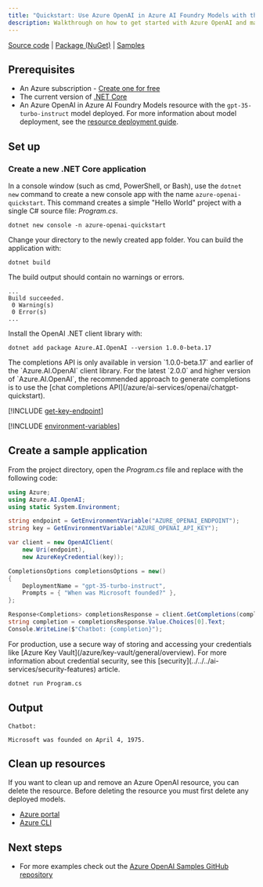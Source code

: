 ```yaml
---
title: "Quickstart: Use Azure OpenAI in Azure AI Foundry Models with the C# SDK"
description: Walkthrough on how to get started with Azure OpenAI and make your first completions call with the C# SDK. 
---
```


[Source code](https://github.com/Azure/azure-sdk-for-net/blob/main/sdk/openai/Azure.AI.OpenAI/src) | [Package (NuGet)](https://www.nuget.org/packages/Azure.AI.OpenAI/) | [Samples](https://github.com/Azure/azure-sdk-for-net/blob/main/sdk/openai/Azure.AI.OpenAI/tests/Samples)

## Prerequisites

- An Azure subscription - [Create one for free](https://azure.microsoft.com/free/cognitive-services?azure-portal=true)
- The current version of <a href="https://dotnet.microsoft.com/download/dotnet-core" target="_blank">.NET Core</a>
- An Azure OpenAI in Azure AI Foundry Models resource with the `gpt-35-turbo-instruct` model deployed. For more information about model deployment, see the [resource deployment guide](../how-to/create-resource).


## Set up

### Create a new .NET Core application

In a console window (such as cmd, PowerShell, or Bash), use the `dotnet new` command to create a new console app with the name `azure-openai-quickstart`. This command creates a simple "Hello World" project with a single C# source file: *Program.cs*.

```dotnetcli
dotnet new console -n azure-openai-quickstart
```

Change your directory to the newly created app folder. You can build the application with:

```dotnetcli
dotnet build
```

The build output should contain no warnings or errors.

```output
...
Build succeeded.
 0 Warning(s)
 0 Error(s)
...
```

Install the OpenAI .NET client library with:

```console
dotnet add package Azure.AI.OpenAI --version 1.0.0-beta.17
```

<Note>
The completions API is only available in version `1.0.0-beta.17` and earlier of the `Azure.AI.OpenAI` client library. For the latest `2.0.0` and higher version of `Azure.AI.OpenAI`, the recommended approach to generate completions is to use the [chat completions API](/azure/ai-services/openai/chatgpt-quickstart). 
</Note>

[!INCLUDE [get-key-endpoint](get-key-endpoint)]

[!INCLUDE [environment-variables](environment-variables)]


## Create a sample application

From the project directory, open the *Program.cs* file and replace with the following code:

```csharp
using Azure;
using Azure.AI.OpenAI;
using static System.Environment;

string endpoint = GetEnvironmentVariable("AZURE_OPENAI_ENDPOINT");
string key = GetEnvironmentVariable("AZURE_OPENAI_API_KEY");

var client = new OpenAIClient(
    new Uri(endpoint),
    new AzureKeyCredential(key));

CompletionsOptions completionsOptions = new()
{
    DeploymentName = "gpt-35-turbo-instruct",
    Prompts = { "When was Microsoft founded?" },
};

Response<Completions> completionsResponse = client.GetCompletions(completionsOptions);
string completion = completionsResponse.Value.Choices[0].Text;
Console.WriteLine($"Chatbot: {completion}");
```

<Info>
For production, use a secure way of storing and accessing your credentials like [Azure Key Vault](/azure/key-vault/general/overview). For more information about credential security, see this [security](../../../ai-services/security-features) article.
</Info>

```cmd
dotnet run Program.cs
```

## Output

```console
Chatbot:

Microsoft was founded on April 4, 1975.
```


## Clean up resources

If you want to clean up and remove an Azure OpenAI resource, you can delete the resource. Before deleting the resource you must first delete any deployed models.

- [Azure portal](../../../ai-services/multi-service-resource.md?pivots=azportal#clean-up-resources)
- [Azure CLI](../../../ai-services/multi-service-resource.md?pivots=azcli#clean-up-resources)

## Next steps

* For more examples check out the [Azure OpenAI Samples GitHub repository](https://github.com/Azure-Samples/openai)
